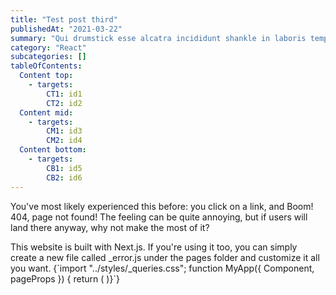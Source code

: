 ```yaml
---
title: "Test post third"
publishedAt: "2021-03-22"
summary: "Qui drumstick esse alcatra incididunt shankle in laboris tempor. Velit laborum pork belly boudin frankfurter aliqua consequat filet mignon. Ex aute mollit, tenderloin incididunt brisket do fatback boudin. Beef ribs strip steak consequat, pork loin boudin pork chop sint est."
category: "React"
subcategories: []
tableOfContents:
  Content top:
    - targets:
        CT1: id1
        CT2: id2
  Content mid:
    - targets:
        CM1: id3
        CM2: id4
  Content bottom:
    - targets:
        CB1: id5
        CB2: id6
---
```


You've most likely experienced this before: you click on a link, and Boom! 404, page not found!
The feeling can be quite annoying, but if users will land there anyway, why not make the most of it?

<TipGreen title="404 page with Next.js">
    This website is built with Next.js. If you're using it too,
    you can simply create a new file called<it> _error.js </it>
    under the <it>pages</it> folder and customize it all you want.
</TipGreen>

<JavaScript>
{`import "../styles/_queries.css";
function MyApp({ Component, pageProps }) {
	return (
        <ThemeProvider>
            <Component {...pageProps} />
        </ThemeProvider>
)}`}
</JavaScript>